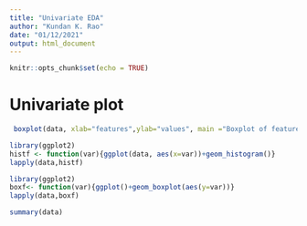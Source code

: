 ```yaml
---
title: "Univariate EDA"
author: "Kundan K. Rao"
date: "01/12/2021"
output: html_document
---
```


```r
knitr::opts_chunk$set(echo = TRUE)
```

# Univariate plot
```r
 boxplot(data, xlab="features",ylab="values", main ="Boxplot of features", col = "green",border = "blue",cex.axis=.5)
```


```r
library(ggplot2)
histf <- function(var){ggplot(data, aes(x=var))+geom_histogram()}
lapply(data,histf)
```

```r
library(ggplot2)
boxf<- function(var){ggplot()+geom_boxplot(aes(y=var))}
lapply(data,boxf)

```

```r
summary(data)
```

